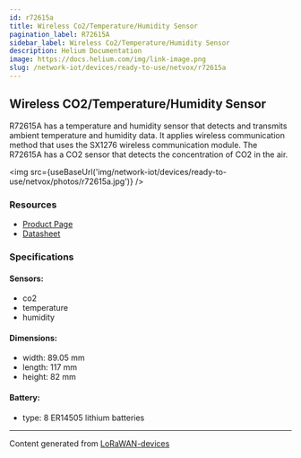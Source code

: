 ```yaml
---
id: r72615a
title: Wireless Co2/Temperature/Humidity Sensor
pagination_label: R72615A
sidebar_label: Wireless Co2/Temperature/Humidity Sensor
description: Helium Documentation
image: https://docs.helium.com/img/link-image.png
slug: /network-iot/devices/ready-to-use/netvox/r72615a
---
```



<LegacyContentBanner />

## Wireless CO2/Temperature/Humidity Sensor

R72615A has a temperature and humidity sensor that detects and transmits ambient temperature and
humidity data. It applies wireless communication method that uses the SX1276 wireless communication
module. The R72615A has a CO2 sensor that detects the concentration of CO2 in the air.

<img src={useBaseUrl('img/network-iot/devices/ready-to-use/netvox/photos/r72615a.jpg')} />

### Resources

- [Product Page](http://www.netvox.com.tw/product.asp?pro=R72615A)
- [Datasheet](http://www.netvox.com.tw/um/R72615A/R72615Adatasheet.pdf)

### Specifications

#### Sensors:

- co2
- temperature
- humidity

#### Dimensions:

- width: 89.05 mm
- length: 117 mm
- height: 82 mm

#### Battery:

- type: 8 ER14505 lithium batteries

---

Content generated from [LoRaWAN-devices](https://github.com/TheThingsNetwork/lorawan-devices)
